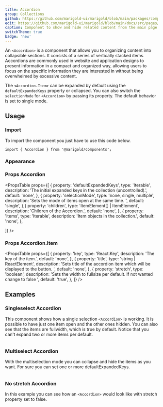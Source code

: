 ```yaml
---
title: Accordion
group: Collections
github: https://github.com/marigold-ui/marigold/blob/main/packages/components/src/Accordion/Accordion.tsx
edit: https://github.com/marigold-ui/marigold/blob/main/docs/src/pages/components/accordion.mdx
caption: Component to show and hide related content from the main page.
switchTheme: true
badge: 'new'
---
```


An `<Accordion>` is a component that allows you to organizing content into collapsible sections. It consists of a series of vertically stacked items. Accordions are commonly used in website and application designs to present information in a compact and organized way, allowing users to focus on the specific information they are interested in without being overwhelmed by excessive content.

The `<Accordion.Item>` can be expanded by default using the `defaultExpandedKeys` property or collapsed.
You can also switch the `selectionMode` for `<Accordion>` by passing its property. The default behavior is set to single mode.

<Preview>
  <NoStretchAccordion />
</Preview>

## Usage

### Import

To import the component you just have to use this code below.

```tsx onlyCode
import { Accordion } from '@marigold/components';
```

### Appearance

<AppearanceTable component={title} />

### Props Accordion

<PropsTable
  props={[
    {
      property: 'defaultExpandedKeys',
      type: 'Iterable<Key>',
      description:
        'The initial expanded keys in the collection (uncontrolled).',
      default: 'none',
    },
    {
      property: 'selectionMode',
      type: 'none, single, multiple',
      description: 'Sets the mode of items open at the same time. ',
      default: 'single',
    },{
      property: 'children',
      type: 'ItemElement<object>[] | ItemElement<object>',
      description: 'Children of the Accordion.',
      default: 'none',
    },
    {
      property: 'items',
      type: 'Iterable<object>',
      description: 'Item objects in the collection.',
      default: 'none',
    },

]}
/>

### Props Accordion.Item

<PropsTable
  props={[
    {
      property: 'key',
      type: 'React.Key',
      description: 'The key of the item.',
      default: 'none',
    },
    {
      property: 'title',
      type: 'string | ReactElement',
      description:
        'Sets title of the accordion item which will be displayed to the button. ',
      default: 'none',
    },
    {
      property: 'stretch',
      type: 'boolean',
      description:
        'Sets the width to fullsize per default. If not wanted change to false ',
      default: 'true',
    },
  ]}
/>

## Examples

### Singleselect Accordion

This component shows how a single selection `<Accordion>` is working. It is possible to have just one item open and the other ones hidden. You can also see that the items are fullwidth, which is true by default. Notice that you can't expand two or more items per default.

```tsx preview file=components/Accordion/single-select-accordion.demo.tsx

```

### Multiselect Accordion

With the multiselection mode you can collapse and hide the items as you want. For sure you can set one or more defaultExpandedKeys.

```tsx preview file=components/Accordion/multi-select-accordion.demo.tsx

```

### No stretch Accordion

In this example you can see how an `<Accordion>` would look like with stretch property set to false.

```tsx preview file=components/Accordion/no-stretch-accordion.demo.tsx

```
